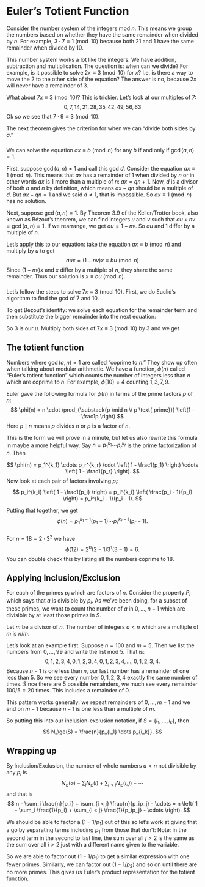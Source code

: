 # Euler's Totient Function

Consider the number system of the integers mod $n$. This means we group the numbers based on whether they have the same remainder when divided by $n$. For example, $3 \cdot 7 \equiv 1 \pmod {10}$ because both $21$ and $1$ have the same remainder when divided by $10$.

This number system works a lot like the integers. We have addition, subtraction and multiplication. The question is: when can we divide? For example, is it possible to solve $2x \equiv 3 \pmod{10}$ for $x$? I.e. is there a way to move the $2$ to the other side of the equation? The answer is no, because $2x$ will never have a remainder of $3$.

What about $7x \equiv 3 \pmod{10}$? This is trickier. Let's look at our multiples of $7$:
$$
0, 7, 14, 21, 28, 35, 42, 49, 56, 63
$$
Ok so we see that $7 \cdot 9 \equiv 3 \pmod {10}$.

The next theorem gives the criterion for when we can "divide both sides by $a$."

::: {#thm-modular-inverses}
###
We can solve the equation $ax \equiv b \pmod{n}$ for any $b$ if and only if $\gcd(a, n) = 1$.
:::

::: {.proof}
First, suppose $\gcd(a, n) \neq 1$ and call this gcd $d$. Consider the equation $ax \equiv 1 \pmod{n}$. This means that $ax$ has a remainder of $1$ when divided by $n$ or in other words $ax$ is $1$ more than a multiple of $n$: $ax = qn + 1$. Now, $d$ is a divisor of both $a$ and $n$ by definition, which means $ax - qn$ should be a multiple of $d$. But $ax - qn = 1$ and we said $d \neq 1$, that is impossible. So $ax \equiv 1 \pmod{n}$ has no solution.

Next, suppose $\gcd(a, n) = 1$. By Theorem 3.9 of the Keller/Trotter book, also known as Bézout's theorem, we can find integers $u$ and $v$ such that $au + nv = \gcd(a, n) = 1$. If we rearrange, we get $au = 1 - nv$. So $au$ and $1$ differ by a multiple of $n$.

Let's apply this to our equation: take the equation $ax \equiv b \pmod n$ and multiply by $u$ to get
$$
aux = (1 - nv)x \equiv bu \pmod n
$$
Since $(1 - nv)x$ and $x$ differ by a multiple of $n$, they share the same remainder. Thus our solution is $x \equiv bu \pmod n$.
:::

::: {#exm-modular-inverse}
###
Let's follow the steps to solve $7x \equiv 3 \pmod 10$. First, we do Euclid's algorithm to find the gcd of $7$ and $10$.

\begin{align*}
10 &= 7 + 3 \\
7 &= 2 \cdot 3 + 1
\end{align*}

To get Bézout's identity: we solve each equation for the remainder term and then substitute the bigger remainder into the next equation:
\begin{align*}
3 &= 10 - 7 \\
1 &= 7 - 2 \cdot 3 = 7 - 2 \cdot (10 - 7) = 3 \cdot 7 - 2 \cdot 10.
\end{align*}

So $3$ is our $u$. Multiply both sides of $7x \equiv 3 \pmod {10}$ by $3$ and we get
\begin{align*}
3 \cdot 7 x &\equiv 3 \cdot 3 \pmod{10} \\
1 \cdot x &\equiv 9 \pmod{10}
\end{align*}
:::

## The totient function

Numbers where $\gcd(a, n) = 1$ are called "coprime to $n$." They show up often when talking about modular arithmetic. We have a function, $\phi(n)$ called "Euler's totient function" which counts the number of integers less than $n$ which are coprime to $n$. For example, $\phi(10) = 4$ counting $1, 3, 7, 9$.

Euler gave the following formula for $\phi(n)$ in terms of the prime factors $p$ of $n$:
$$
\phi(n) = n \cdot \prod_{\substack{p \mid n \\ p \text{ prime}}} \left(1 - \frac1p \right)
$$
Here $p \mid n$ means $p$ divides $n$ or $p$ is a factor of $n$.

This is the form we will prove in a minute, but let us also rewrite this formula in maybe a more helpful way. Say $n = p_1^{k_1} \cdots p_r^{k_r}$ is the prime factorization of $n$. Then

$$
\phi(n) = p_1^{k_1} \cdots p_r^{k_r} \cdot \left( 1 - \frac1{p_1} \right) \cdots \left( 1 - \frac1{p_r} \right).
$$
Now look at each pair of factors involving $p_i$:
$$
p_i^{k_i} \left( 1 - \frac1{p_i} \right) = p_i^{k_i} \left( \frac{p_i - 1}{p_i} \right) = p_i^{k_i - 1}(p_i - 1).
$$

Putting that together, we get
$$
\phi(n) = p_1^{k_1 - 1}(p_1 - 1) \cdots p_r^{k_r - 1}(p_r - 1).
$$

::: {#exm-calculating-totient}
###
For $n = 18 = 2 \cdot 3^2$ we have
$$
\phi(12) = 2^0(2 - 1)3^1(3 - 1) = 6.
$$
You can double check this by listing all the numbers coprime to $18$.
:::

## Applying Inclusion/Exclusion

For each of the primes $p_i$ which are factors of $n$. Consider the property $P_i$ which says that $a$ is divisible by $p_i$. As we've been doing, for a subset of these primes, we want to count the number of $a$ in $0,\dots,n-1$ which are divisible by at least those primes in $S$.

::: {#lem-number-of-multiples}
Let $m$ be a divisor of $n$. The number of integers $a < n$ which are a multiple of $m$ is $n / m$.
:::

::: {.proof}
Let's look at an example first. Suppose $n = 100$ and $m = 5$. Then we list the numbers from $0,\dots,99$ and write the list mod $5$. That is:
$$
0,1,2,3,4,0,1,2,3,4,0,1,2,3,4,\dots,0,1,2,3,4.
$$
Because $n - 1$ is one less than $n$, our last number has a remainder of one less than $5$. So we see every number $0, 1, 2, 3, 4$ exactly the same number of times. Since there are $5$ possible remainders, we much see every remainder $100/5 = 20$ times. This includes a remainder of $0$.

This pattern works generally: we repeat remainders of $0, \dots, m - 1$ and we end on $m - 1$ because $n - 1$ is one less than a multiple of $m$.
:::

So putting this into our inclusion-exclusion notation, if $S = \{i_1, \dots, i_k\}$, then
$$
N_\ge(S) = \frac{n}{p_{i_1} \dots p_{i_k}}.
$$

## Wrapping up

By Inclusion/Exclusion, the number of whole numbers $a < n$ not divisible by any $p_i$ is
$$
N_\ge(\varnothing) - \sum_i N_\ge(i) + \sum_{i < j} N_\ge(i, j) - \cdots
$$
and that is
$$
n - \sum_i \frac{n}{p_i} + \sum_{i < j} \frac{n}{p_ip_j} - \cdots = n \left( 1 - \sum_i \frac{1}{p_i} + \sum_{i < j} \frac{1}{p_ip_j} - \cdots \right).
$$

We should be able to factor a $(1 - 1/p_1)$ out of this so let's work at giving that a go by separating terms including $p_1$ from those that don't:
\begin{align*}
&1 - {\color{orange} \sum_i \frac{1}{p_i}} + {\color{red} \sum_{i < j} \frac{1}{p_ip_j}} - \cdots \\
&\qquad = 1 - {\color{orange}\frac1{p_1} - \sum_{1 < i} \frac{1}{p_i}} + {\color{red}\frac1{p_1} \sum_{1 < j} \frac{1}{p_j} + \sum_{1 < i < j} \frac1{p_ip_j}} - \cdots \\
&\qquad = \left(1 - {\color{orange} \frac1{p_1}} \right) - \left({\color{orange}\frac1{p_1}\sum_{1 < i} \frac{1}{p_i}} - {\color{red} \frac1{p_1} \sum_{1 < j} \frac{1}{p_j} }\right) + \left({\color{red}\sum_{1 < i < j} \frac1{p_ip_j}} - \frac1{p_1} \sum_{1 < i < j} \frac1{p_ip_j} \right) - \cdots \\
&\qquad = \left( 1 - \frac1{p_1} \right) \left( 1 - \sum_{1 < i} \frac{1}{p_i} + \sum_{1 < i < j} \frac{1}{p_ip_j} - \cdots \right).
\end{align*}
Note: in the second term in the second to last line, the sum over all $j > 2$ is the same as the sum over all $i > 2$ just with a different name given to the variable.

So we are able to factor out $(1 - 1/p_1)$ to get a similar expression with one fewer primes. Similarly, we can factor out $(1 - 1/p_2)$ and so on until there are no more primes. This gives us Euler's product representation for the totient function.
